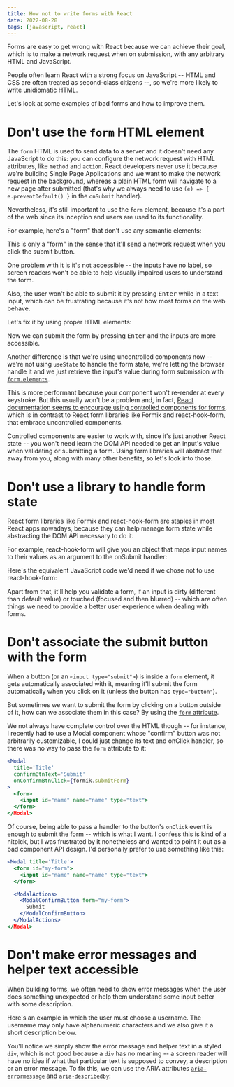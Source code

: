```yaml
---
title: How not to write forms with React
date: 2022-08-28
tags: [javascript, react]
---
```



Forms are easy to get wrong with React because we can achieve their goal, which
is to make a network request when on submission, with any arbitrary HTML and
JavaScript.

People often learn React with a strong focus on JavaScript -- HTML and CSS are
often treated as second-class citizens --, so we're more likely to write
unidiomatic HTML.

Let's look at some examples of bad forms and how to improve them.

# Don't use the `form` HTML element

The `form` HTML is used to send data to a server and it doesn't need any
JavaScript to do this: you can configure the network request with HTML
attributes, like `method` and `action`. React developers never use it because
we're building Single Page Applications and we want to make the network request
in the background, whereas a plain HTML form will navigate to a new page after
submitted (that's why we always need to use `(e) => { e.preventDefault() }` in
the `onSubmit` handler).

Nevertheless, it's still important to use the `form` element, because it's a
part of the web since its inception and users are used to its functionality.

For example, here's a "form" that don't use any semantic elements:

<BadFormSandpack client:visible />

This is only a "form" in the sense that it'll send a network request when you
click the submit button.

One problem with it is it's not accessible -- the inputs have no label, so
screen readers won't be able to help visually impaired users to understand the
form.

Also, the user won't be able to submit it by pressing <kbd>Enter</kbd> while in
a text input, which can be frustrating because it's not how most forms on the
web behave.

Let's fix it by using proper HTML elements:

<GoodFormSandpack client:visible />

Now we can submit the form by pressing <kbd>Enter</kbd> and the inputs are more
accessible.

Another difference is that we're using uncontrolled components now -- we're not
using `useState` to handle the form state, we're letting the browser handle it
and we just retrieve the input's value during form submission with
[`form.elements`](https://developer.mozilla.org/en-US/docs/Web/API/HTMLFormElement/elements).

This is more performant because your component won't re-render at every
keystroke. But this usually won't be a problem and, in fact, [React
documentation seems to encourage using controlled components for
forms](https://reactjs.org/docs/forms.html), which is in contrast to React form
libraries like Formik and react-hook-form, that embrace uncontrolled
components.

Controlled components are easier to work with, since it's just another React
state -- you won't need learn the DOM API needed to get an input's value when
validating or submitting a form. Using form libraries will abstract that away
from you, along with many other benefits, so let's look into those.

# Don't use a library to handle form state

React form libraries like Formik and react-hook-form are staples in most React
apps nowadays, because they can help manage form state while abstracting the
DOM API necessary to do it.

For example, react-hook-form will give you an object that maps input names to
their values as an argument to the onSubmit handler:

<ReactHookFormSandpack client:visible />

Here's the equivalent JavaScript code we'd need if we chose not to use
react-hook-form:

<FormWithoutLibSandpack client:visible />

Apart from that, it'll help you validate a form, if an input is dirty
(different than default value) or touched (focused and then blurred) -- which
are often things we need to provide a better user experience when dealing with
forms.

# Don't associate the submit button with the form

When a button (or an `<input type="submit">`) is inside a `form` element, it
gets automatically associated with it, meaning it'll submit the form
automatically when you click on it (unless the button has `type="button"`).

But sometimes we want to submit the form by clicking on a button outside of it,
how can we associate them in this case? By using the [`form`
attribute](https://www.w3schools.com/tags/att_form.asp).

We not always have complete control over the HTML though -- for instance, I
recently had to use a Modal component whose "confirm" button was not
arbitrarily customizable, I could just change its text and onClick handler, so
there was no way to pass the `form` attribute to it:

```jsx
<Modal
  title='Title'
  confirmBtnText='Submit'
  onConfirmBtnClick={formik.submitForm}
>
  <form>
    <input id="name" name="name" type="text">
  </form>
</Modal>
```

Of course, being able to pass a handler to the button's `onClick` event is
enough to submit the form -- which is what I want. I confess this is kind of a
nitpick, but I was frustrated by it nonetheless and wanted to point it out as a
bad component API design. I'd personally prefer to use something like this:

```jsx {2, 6-11}
<Modal title='Title'>
  <form id="my-form">
    <input id="name" name="name" type="text">
  </form>

  <ModalActions>
    <ModalConfirmButton form="my-form">
      Submit
    </ModalConfirmButton>
  </ModalActions>
</Modal>
```

# Don't make error messages and helper text accessible

When building forms, we often need to show error messages when the user does
something unexpected or help them understand some input better with some
description.

Here's an example in which the user must choose a username. The username may
only have alphanumeric characters and we also give it a short description
below.

<FormWithoutHelperTextSandpack client:visible />

You'll notice we simply show the error message and helper text in a styled
`div`, which is not good because a `div` has no meaning -- a screen reader will
have no idea if what that particular text is supposed to convey, a description
or an error message. To fix this, we can use the ARIA attributes
[`aria-errormessage`](https://developer.mozilla.org/en-US/docs/Web/Accessibility/ARIA/Attributes/aria-errormessage)
and
[`aria-describedby`](https://developer.mozilla.org/en-US/docs/Web/Accessibility/ARIA/Attributes/aria-describedby):

<FormWithHelperTextSandpack client:visible />

